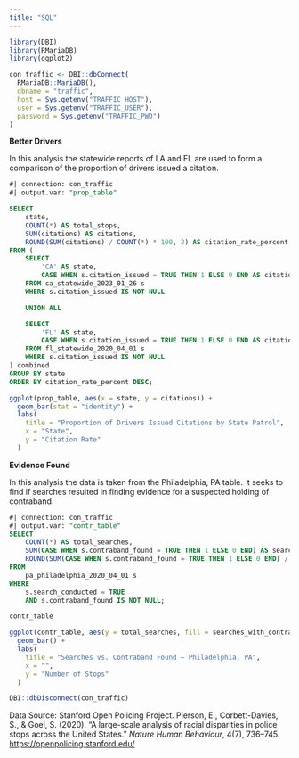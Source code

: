 ```yaml
---
title: "SQL"
---
```


```r
library(DBI)
library(RMariaDB)
library(ggplot2)

con_traffic <- DBI::dbConnect(
  RMariaDB::MariaDB(),
  dbname = "traffic",
  host = Sys.getenv("TRAFFIC_HOST"),
  user = Sys.getenv("TRAFFIC_USER"),
  password = Sys.getenv("TRAFFIC_PWD")
)

```

**Better Drivers**

In this analysis the statewide reports of LA and FL are used to form a comparison of the proportion of drivers issued a citation.

```sql
#| connection: con_traffic
#| output.var: "prop_table"

SELECT
    state,
    COUNT(*) AS total_stops,
    SUM(citations) AS citations,
    ROUND(SUM(citations) / COUNT(*) * 100, 2) AS citation_rate_percent
FROM (
    SELECT
        'CA' AS state,
        CASE WHEN s.citation_issued = TRUE THEN 1 ELSE 0 END AS citations
    FROM ca_statewide_2023_01_26 s
    WHERE s.citation_issued IS NOT NULL

    UNION ALL

    SELECT
        'FL' AS state,
        CASE WHEN s.citation_issued = TRUE THEN 1 ELSE 0 END AS citations
    FROM fl_statewide_2020_04_01 s
    WHERE s.citation_issued IS NOT NULL
) combined
GROUP BY state
ORDER BY citation_rate_percent DESC;
```

```r
ggplot(prop_table, aes(x = state, y = citations)) +
  geom_bar(stat = "identity") +
  labs(
    title = "Proportion of Drivers Issued Citations by State Patrol",
    x = "State",
    y = "Citation Rate"
  ) 
```

**Evidence Found**

In this analysis the data is taken from the Philadelphia, PA table. It seeks to find if searches resulted in finding evidence for a suspected holding of contraband.

```sql
#| connection: con_traffic
#| output.var: "contr_table"
SELECT
    COUNT(*) AS total_searches,
    SUM(CASE WHEN s.contraband_found = TRUE THEN 1 ELSE 0 END) AS searches_with_contraband,
    ROUND(SUM(CASE WHEN s.contraband_found = TRUE THEN 1 ELSE 0 END) / COUNT(*) * 100, 2) AS contraband_hit_rate_percent
FROM
    pa_philadelphia_2020_04_01 s
WHERE
    s.search_conducted = TRUE
    AND s.contraband_found IS NOT NULL;
```

```r
contr_table
```

```r
ggplot(contr_table, aes(y = total_searches, fill = searches_with_contraband)) +
  geom_bar() +
  labs(
    title = "Searches vs. Contraband Found — Philadelphia, PA",
    x = "",
    y = "Number of Stops"
  )
```

```r
DBI::dbDisconnect(con_traffic)
```

Data Source: Stanford Open Policing Project. Pierson, E., Corbett-Davies, S., & Goel, S. (2020). “A large-scale analysis of racial disparities in police stops across the United States.” *Nature Human Behaviour*, 4(7), 736–745. <https://openpolicing.stanford.edu/>
